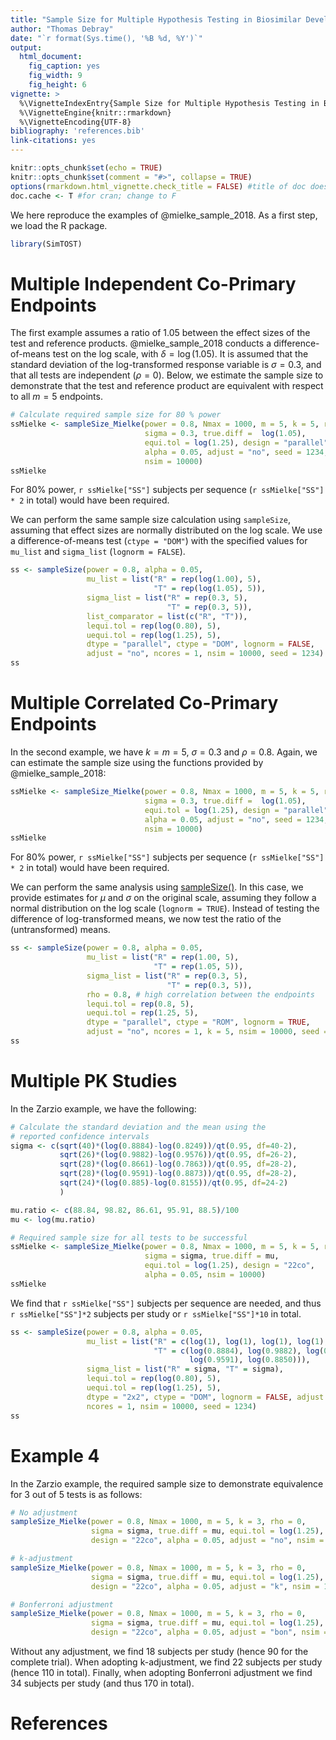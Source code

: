 ```yaml
---
title: "Sample Size for Multiple Hypothesis Testing in Biosimilar Development"
author: "Thomas Debray"
date: "`r format(Sys.time(), '%B %d, %Y')`"
output: 
  html_document:
    fig_caption: yes
    fig_width: 9
    fig_height: 6
vignette: >
  %\VignetteIndexEntry{Sample Size for Multiple Hypothesis Testing in Biosimilar Development}
  %\VignetteEngine{knitr::rmarkdown}
  %\VignetteEncoding{UTF-8}
bibliography: 'references.bib'
link-citations: yes
---
```


```r
knitr::opts_chunk$set(echo = TRUE)
knitr::opts_chunk$set(comment = "#>", collapse = TRUE)
options(rmarkdown.html_vignette.check_title = FALSE) #title of doc does not match vignette title
doc.cache <- T #for cran; change to F
```

We here reproduce the examples of @mielke_sample_2018. As a first step, we load the R package.

```r
library(SimTOST)
```



# Multiple Independent Co-Primary Endpoints
The first example assumes a ratio of 1.05 between the effect sizes of the test and reference products. @mielke_sample_2018 conducts a difference-of-means test on the log scale, with $\delta = \log(1.05)$. It is assumed that the standard deviation of the log-transformed response variable is $\sigma = 0.3$, and that all tests are independent ($\rho = 0$). Below, we estimate the sample size to demonstrate that the test and reference product are equivalent with respect to all $m=5$ endpoints.

```r
# Calculate required sample size for 80 % power 
ssMielke <- sampleSize_Mielke(power = 0.8, Nmax = 1000, m = 5, k = 5, rho = 0, 
                              sigma = 0.3, true.diff =  log(1.05), 
                              equi.tol = log(1.25), design = "parallel", 
                              alpha = 0.05, adjust = "no", seed = 1234, 
                              nsim = 10000)
ssMielke
```
For 80\% power, `r ssMielke["SS"]` subjects per sequence (`r ssMielke["SS"] * 2` in total) would have been required. 

We can perform the same sample size calculation using `sampleSize`, assuming that effect sizes are normally distributed on the log scale. We use a difference-of-means test  (`ctype = "DOM"`) with the specified values for `mu_list` and `sigma_list` (`lognorm = FALSE`).

```r
ss <- sampleSize(power = 0.8, alpha = 0.05,
                 mu_list = list("R" = rep(log(1.00), 5),
                                "T" = rep(log(1.05), 5)),
                 sigma_list = list("R" = rep(0.3, 5),
                                   "T" = rep(0.3, 5)),
                 list_comparator = list(c("R", "T")),
                 lequi.tol = rep(log(0.80), 5),                 
                 uequi.tol = rep(log(1.25), 5),  
                 dtype = "parallel", ctype = "DOM", lognorm = FALSE, 
                 adjust = "no", ncores = 1, nsim = 10000, seed = 1234)
ss
```     

# Multiple Correlated Co-Primary Endpoints
In the second example, we have $k=m=5$, $\sigma = 0.3$ and $\rho = 0.8$. Again, we can estimate the sample size using the functions provided by @mielke_sample_2018: 

```r
ssMielke <- sampleSize_Mielke(power = 0.8, Nmax = 1000, m = 5, k = 5, rho = 0.8, 
                              sigma = 0.3, true.diff =  log(1.05), 
                              equi.tol = log(1.25), design = "parallel", 
                              alpha = 0.05, adjust = "no", seed = 1234, 
                              nsim = 10000)
ssMielke
```
For 80\% power, `r ssMielke["SS"]` subjects per sequence (`r ssMielke["SS"] * 2` in total) would have been required. 

We can perform the same analysis using [sampleSize()](../man/sampleSize.html). In this case, we provide estimates for $\mu$ and $\sigma$ on the original scale, assuming they follow a normal distribution on the log scale (`lognorm = TRUE`). Instead of testing the difference of log-transformed means, we now test the ratio of the (untransformed) means.

```r
ss <- sampleSize(power = 0.8, alpha = 0.05,
                 mu_list = list("R" = rep(1.00, 5),
                                "T" = rep(1.05, 5)),
                 sigma_list = list("R" = rep(0.3, 5),
                                   "T" = rep(0.3, 5)),
                 rho = 0.8, # high correlation between the endpoints
                 lequi.tol = rep(0.8, 5),
                 uequi.tol = rep(1.25, 5),
                 dtype = "parallel", ctype = "ROM", lognorm = TRUE, 
                 adjust = "no", ncores = 1, k = 5, nsim = 10000, seed = 1234)
ss
```

# Multiple PK Studies
In the Zarzio example, we have the following:

```r
# Calculate the standard deviation and the mean using the 
# reported confidence intervals
sigma <- c(sqrt(40)*(log(0.8884)-log(0.8249))/qt(0.95, df=40-2), 
           sqrt(26)*(log(0.9882)-log(0.9576))/qt(0.95, df=26-2), 
           sqrt(28)*(log(0.8661)-log(0.7863))/qt(0.95, df=28-2), 
           sqrt(28)*(log(0.9591)-log(0.8873))/qt(0.95, df=28-2), 
           sqrt(24)*(log(0.885)-log(0.8155))/qt(0.95, df=24-2)
           )

mu.ratio <- c(88.84, 98.82, 86.61, 95.91, 88.5)/100 
mu <- log(mu.ratio)

# Required sample size for all tests to be successful 
ssMielke <- sampleSize_Mielke(power = 0.8, Nmax = 1000, m = 5, k = 5, rho = 0, 
                              sigma = sigma, true.diff = mu, 
                              equi.tol = log(1.25), design = "22co", 
                              alpha = 0.05, nsim = 10000)
ssMielke 
```
We find that `r ssMielke["SS"]` subjects per sequence are needed, and thus `r ssMielke["SS"]*2` subjects per study or `r ssMielke["SS"]*10` in total.

```r
ss <- sampleSize(power = 0.8, alpha = 0.05,
                 mu_list = list("R" = c(log(1), log(1), log(1), log(1), log(1)),
                                "T" = c(log(0.8884), log(0.9882), log(0.8661), 
                                        log(0.9591), log(0.8850))),
                 sigma_list = list("R" = sigma, "T" = sigma),
                 lequi.tol = rep(log(0.80), 5),
                 uequi.tol = rep(log(1.25), 5),
                 dtype = "2x2", ctype = "DOM", lognorm = FALSE, adjust = "no",
                 ncores = 1, nsim = 10000, seed = 1234)
ss
```

# Example 4

In the Zarzio example, the required sample size to demonstrate equivalence for 3 out of 5 tests is as follows:

```r
# No adjustment
sampleSize_Mielke(power = 0.8, Nmax = 1000, m = 5, k = 3, rho = 0, 
                  sigma = sigma, true.diff = mu, equi.tol = log(1.25), 
                  design = "22co", alpha = 0.05, adjust = "no", nsim = 10000)

# k-adjustment 
sampleSize_Mielke(power = 0.8, Nmax = 1000, m = 5, k = 3, rho = 0, 
                  sigma = sigma, true.diff = mu, equi.tol = log(1.25), 
                  design = "22co", alpha = 0.05, adjust = "k", nsim = 10000)

# Bonferroni adjustment 
sampleSize_Mielke(power = 0.8, Nmax = 1000, m = 5, k = 3, rho = 0, 
                  sigma = sigma, true.diff = mu, equi.tol = log(1.25), 
                  design = "22co", alpha = 0.05, adjust = "bon", nsim = 10000)
```
Without any adjustment, we find 18 subjects per study (hence 90 for the complete trial). When adopting k-adjustment, we find 22 subjects per study (hence 110 in total). Finally, when adopting Bonferroni adjustment we find 34 subjects per study (and thus 170 in total).


# References
